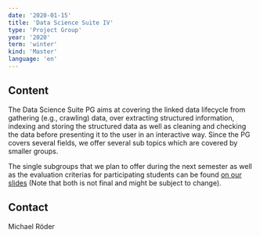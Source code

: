 ```yaml
---
date: '2020-01-15'
title: 'Data Science Suite IV'
type: 'Project Group'
year: '2020'
term: 'winter'
kind: 'Master'
language: 'en'
---
```


## Content

The Data Science Suite PG aims at covering the linked data lifecycle from gathering (e.g., crawling) data, over extracting structured information, indexing and storing the structured data as well as cleaning and checking the data before presenting it to the user in an interactive way. Since the PG covers several fields, we offer several sub topics which are covered by smaller groups.

The single subgroups that we plan to offer during the next semester as well as the evaluation criterias for participating students can be found [on our slides](https://hobbitdata.informatik.uni-leipzig.de/teaching/projectgroups/WiSe2020/00_topics.pdf) (Note that both is not final and might be subject to change).

## Contact

<Link to="/MichaelRoeder">Michael Röder</Link>
